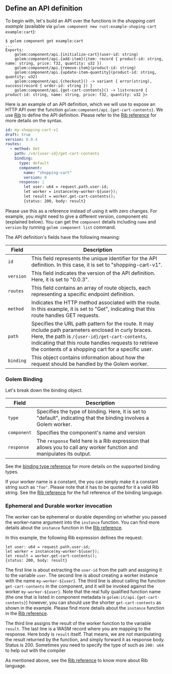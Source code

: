 ## Define an API definition

To begin with, let's build an API over the functions in the _shopping cart example_ (available via `golem component new rust:example-shoping-cart example:cart`):

```shell
$ golem component get example:cart
...
Exports:
	golem:component/api.{initialize-cart}(user-id: string)
	golem:component/api.{add-item}(item: record { product-id: string, name: string, price: f32, quantity: u32 })
	golem:component/api.{remove-item}(product-id: string)
	golem:component/api.{update-item-quantity}(product-id: string, quantity: u32)
	golem:component/api.{checkout}() -> variant { error(string), success(record { order-id: string }) }
	golem:component/api.{get-cart-contents}() -> list<record { product-id: string, name: string, price: f32, quantity: u32 }>
```

Here is an example of an API definition, which we will use to expose an HTTP API over the function `golem:component/api.{get-cart-contents}`.
We use [Rib](/rib) to define the API definition. Please refer to the [Rib reference](/rib) for more details on the syntax.

```yaml
id: my-shopping-cart-v1
draft: true
version: 0.0.4
routes:
  - method: Get
    path: /v4/{user-id}/get-cart-contents
    binding:
      type: default
      component:
        name: "shopping-cart"
        version: 0
      response: |
        let user: u64 = request.path.user-id;
        let worker = instance(my-worker-${user});
        let result = worker.get-cart-contents();
        {status: 200, body: result}
```

Please use this as a reference instead of using it with zero changes. For example, you might need to give a different
version, component etc (explained below). You can get the `component` details including `name` and `version`
by running `golem component list` command.

The API definition's fields have the following meaning:

| Field     | Description                                                                                                                                                                                                                                                           |
| --------- | --------------------------------------------------------------------------------------------------------------------------------------------------------------------------------------------------------------------------------------------------------------------- |
| `id`      | This field represents the unique identifier for the API definition. In this case, it is set to "shopping-cart-v1".                                                                                                                                                    |
| `version` | This field indicates the version of the API definition. Here, it is set to "0.0.3".                                                                                                                                                                                   |
| `routes`  | This field contains an array of route objects, each representing a specific endpoint definition.                                                                                                                                                                      |
| `method`  | Indicates the HTTP method associated with the route. In this example, it is set to "Get", indicating that this route handles GET requests.                                                                                                                            |
| `path`    | Specifies the URL path pattern for the route. It may include path parameters enclosed in curly braces. Here, the path is `/{user-id}/get-cart-contents`, indicating that this route handles requests to retrieve the contents of a shopping cart for a specific user. |
| `binding` | This object contains information about how the request should be handled by the Golem worker.                                                                                                                                                                         |

### Golem Binding

Let's break down the binding object.

| Field         | Description                                                                                                                                                                                                                                                                                                                                                                                      |
| ------------- | ------------------------------------------------------------------------------------------------------------------------------------------------------------------------------------------------------------------------------------------------------------------------------------------------------------------------------------------------------------------------------------------------ |
| `type`        | Specifies the type of binding. Here, it is set to "default", indicating that the binding involves a Golem worker.                                                                                                                                                                                                                                                                             |
| `component`   | Specifies the component's name and version                                                                                                                                                                                                                                                                                          |
| `response`    | The `response` field here is a Rib expression that allows you to call any worker function and manipulates its output.                                                                                                                                                                                                                                                                            |

See the [binding type reference](/http-api-definitions/worker-binding-types) for more details on the supported binding types.

If your worker name is a constant, the you can simply make it a constant string such as `"foo"`. Please note that it has to be quoted for it a valid Rib string.
See the [Rib reference](/rib) for the full reference of the binding language.


### Ephemeral and Durable worker invocation

The worker can be ephemeral or durable depending on whether you passed the worker-name argument into the `instance` function. You can find more details about the `instance` function in the [Rib reference](/rib).

In this example, the following Rib expression defines the request:

```
let user: u64 = request.path.user-id;
let worker = instance(my-worker-${user});
let result = worker.get-cart-contents();
{status: 200, body: result}

```

The first line is about extracting the `user-id` from the path and assigning it to the variable `user`.
The second line is about creating a worker instance with the name `my-worker-${user}`.
The third line is about calling the function `get-cart-contents`  in the component, and it will be invoked  against the worker `my-worker-${user}`.
Note that the real fully qualified function name (the one that is listed in component metadata is `golem:it/api.{get-cart-contents}`) however,
you can should use the shorter `get-cart-contents` as shown in the example. Please find more details about the `instance` function in the [Rib reference](/rib).

The third line assigns the result of the worker function to the variable `result`. The last line is a WASM record where you are mapping to the response. Here body is `result` itself.
That means, we are not manipulating the result returned by the function, and simply forward it as response body. Status is 200. Sometimes you need to specify the type of such as `200: u64`
to help out with the compiler

As mentioned above, see the [Rib reference](/rib) to know more about Rib language.
